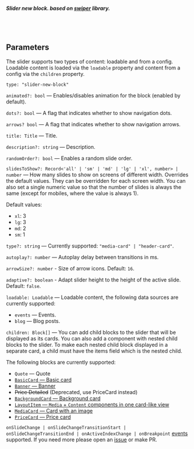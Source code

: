 

<Meta of={SliderStories} />
<StoryTemplate>

##### Slider new block. based on [swiper](https://v6.swiperjs.com/react) library.
<br/><br/>

## Parameters

The slider supports two types of content: loadable and from a config. Loadable content is loaded via the `loadable` property and content from a config via the `children` property.

`type: "slider-new-block"`

`animated?: bool` — Enables/disables animation for the block (enabled by default).

`dots?: bool` — A flag that indicates whether to show navigation dots.

`arrows? bool` — A flag that indicates whether to show navigation arrows.

`title: Title` — Title.

`description?: string` — Description.

`randomOrder?: bool` — Enables a random slide order.

`slidesToShow?: Record<'all' | 'sm' | 'md' | 'lg' | 'xl', number> | number` — How many slides to show on screens of different width. Overrides the default values. They can be overridden for each screen width. You can also set a single numeric value so that the number of slides is always the same (except for mobiles, where the value is always 1).

Default values:

- `xl`: 3
- `lg`: 3
- `md`: 2
- `sm`: 1

`type?: string` — Currently supported: `"media-card" | "header-card"`.

`autoplay?: number` — Autoplay delay between transitions in ms.

`arrowSize?: number` - Size of arrow icons. Default: `16`.

`adaptive?: boolean` - Adapt slider height to the height of the active slide. Default: `false`.

`loadable: Loadable` — Loadable content, the following data sources are currently supported:

- `events` — Events.
- `blog` — Blog posts.

`children: Block[]` — You can add child blocks to the slider that will be displayed as its cards. You can also add a component with nested child blocks to the slider. To make each nested child block displayed in a separate card, a child must have the items field which is the nested child.

The following blocks are currently supported:

- `Quote` — Quote
- [`BasicCard` — Basic card](?path=/story/components-cards-basiccard--default&viewMode=docs)
- [`Banner` — Banner](?path=/story/блоки-banner--default&viewMode=docs)
- <s>Price Detailed</s> (Deprecated, use PriceCard instead)
- [`BackgroundCard` — Background card](?path=/story/components-cards-backgroundcard--default&viewMode=docs)
- [`LayoutItem` — `Media` + `Content` components in one card-like view](?path=/story/components-cards-layoutitem--default&viewMode=docs)
- [`MediaCard` — Card with an image](?path=/story/блоки-media--default&viewMode=docs)
- [`PriceCard` — Price card](?path=/story/components-cards-pricecard--default&viewMode=docs)

`onSlideChange | onSlideChangeTransitionStart | onSlideChangeTransitionEnd | onActiveIndexChange | onBreakpoint` [events](https://v6.swiperjs.com/swiper-api#events) supported. If you need more please open an [issue](https://github.com/gravity-ui/page-constructor/issues) or make PR.
</StoryTemplate>
